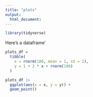 ```yaml
---
title: "plots"
output: 
  html_document:
---
```


```r
library(tidyverse)
```

Here's a dataframe'

```r
plots_df =
  tibble(
    x = rnorm(100, mean = 1, sd = 2),
    y = 1 + 2 * x + rnorm(100)
  )

plots_df |> 
  ggplot(aes(x = x, y = y)) +
  geom_point()
```


